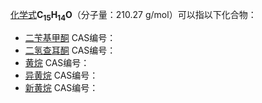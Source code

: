 {{DISPLAYTITLE:C<sub>15</sub>H<sub>14</sub>O}}{{MolFormDisambigNav|C=15|H=14|O=1}}
[[化学式|化学式]]'''C<sub>15</sub>H<sub>14</sub>O'''（分子量：210.27 g/mol）可以指以下化合物：
* [[二苄基甲酮|二苄基甲酮]] CAS编号：{{CAS|102-04-5}}
* [[二氢查耳酮|二氢查耳酮]] CAS编号：{{CAS|1083-30-3}}
* [[黄烷|黄烷]] CAS编号：{{CAS|494-12-2}}
* [[异黄烷|异黄烷]] CAS编号：{{CAS|4737-26-2}}
* [[新黄烷|新黄烷]] CAS编号：{{CAS|21763-04-2}}
{{Isomerdab}}